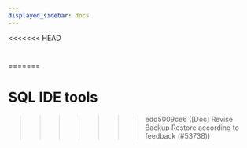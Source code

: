 ```yaml
---
displayed_sidebar: docs
---
```


<<<<<<< HEAD
# 
=======
# SQL IDE tools
>>>>>>> edd5009ce6 ([Doc] Revise Backup Restore according to feedback (#53738))


<DocCardList />
